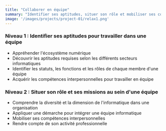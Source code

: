 ```yaml
---
title: "Collaborer en équipe"
summary: "Identifier ses aptitudes, situer son rôle et mobiliser ses compétences interpersonnelles pour travailler efficacement en équipe."
image: '/images/projects/project-01/relax1.png'
---
```


### Niveau 1 : Identifier ses aptitudes pour travailler dans une équipe
- Appréhender l'écosystème numérique
- Découvrir les aptitudes requises selon les différents secteurs informatiques
- Identifier les statuts, les fonctions et les rôles de chaque membre d'une équipe
- Acquérir les compétences interpersonnelles pour travailler en équipe

### Niveau 2 : Situer son rôle et ses missions au sein d'une équipe
- Comprendre la diversité et la dimension de l'informatique dans une organisation
- Appliquer une démarche pour intégrer une équipe informatique
- Mobiliser ses compétences interpersonnelles
- Rendre compte de son activité professionnelle 
